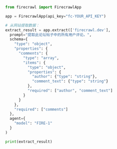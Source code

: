 ```python Python
from firecrawl import FirecrawlApp

app = FirecrawlApp(api_key="fc-YOUR_API_KEY")

# 从网站提取数据：
extract_result = app.extract(['firecrawl.dev'],
  prompt="提取此论坛帖子中的所有用户评论。",
  schema={
    "type": "object",
    "properties": {
      "comments": {
        "type": "array",
        "items": {
          "type": "object",
          "properties": {
            "author": {"type": "string"},
            "comment_text": {"type": "string"}
          },
          "required": ["author", "comment_text"]
        }
      }
    },
    "required": ["comments"]
  },
  agent={
    "model": "FIRE-1"
  }
)

print(extract_result)
```
